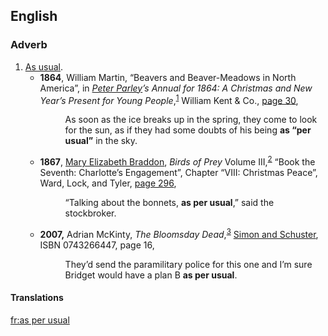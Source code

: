 ==English==

===Adverb===
{{head|en|adverb}}

# [[as usual|As usual]].
#* '''1864''', William Martin, “Beavers and Beaver-Meadows in North America”, in ''[[w:Peter Parley|Peter Parley]]’s Annual for 1864: A Christmas and New Year’s Present for Young People'',<sup>[http://books.google.com/books?id=siIGAAAAQAAJ]</sup> William Kent &amp; Co., [http://books.google.com/books?id=siIGAAAAQAAJ&amp;pg=PA30&amp;dq=%22as+per+usual%22 page 30],
#*: As soon as the ice breaks up in the spring, they come to look for the sun, as if they had some doubts of his being '''as “per usual”''' <!-- [sic] quotation marks --> in the sky.
#* '''1867''', [[w:Mary Elizabeth Braddon|Mary Elizabeth Braddon]], ''Birds of Prey'' Volume III,<sup>[http://books.google.com/books?id=f-ABAAAAQAAJ]</sup> “Book the Seventh: Charlotte’s Engagement”, Chapter “VIII: Christmas Peace”, Ward, Lock, and Tyler, [http://books.google.com/books?id=f-ABAAAAQAAJ&amp;pg=PA296&amp;dq=%22as+per+usual%22 page 296],
#*: “Talking about the bonnets, '''as per usual''',” said the stockbroker.
#* '''2007,''' Adrian McKinty, ''The Bloomsday Dead'',<sup>[http://books.google.com/books?id=cs08rJjFLNQC]</sup> [[w:Simon & Schuster|Simon and Schuster]], ISBN 0743266447, page 16,
#*: They’d send the paramilitary police for this one and I’m sure Bridget would have a plan B '''as per usual'''.

====Translations====
{{trans-see|as usual}}

[[fr:as per usual]]